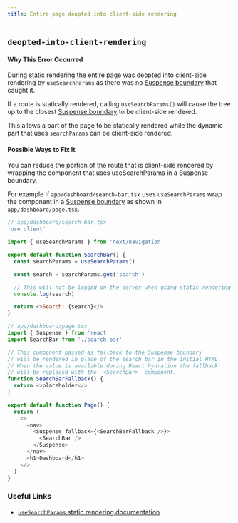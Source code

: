 ```yaml
---
title: Entire page deopted into client-side rendering
---
```


## `deopted-into-client-rendering`

#### Why This Error Occurred

During static rendering the entire page was deopted into client-side rendering by `useSearchParams` as there was no [Suspense boundary](https://beta.nextjs.org/docs/data-fetching/streaming-and-suspense#example-using-suspense-boundaries) that caught it.

If a route is statically rendered, calling `useSearchParams()` will cause the tree up to the closest [Suspense boundary](https://beta.nextjs.org/docs/data-fetching/streaming-and-suspense#example-using-suspense-boundaries) to be client-side rendered.

This allows a part of the page to be statically rendered while the dynamic part that uses `searchParams` can be client-side rendered.

#### Possible Ways to Fix It

You can reduce the portion of the route that is client-side rendered by wrapping the component that uses useSearchParams in a Suspense boundary.

For example if `app/dashboard/search-bar.tsx` uses `useSearchParams` wrap the component in a [Suspense boundary](https://beta.nextjs.org/docs/data-fetching/streaming-and-suspense#example-using-suspense-boundaries) as shown in `app/dashboard/page.tsx`.

```js
// app/dashboard/search-bar.tsx
'use client'

import { useSearchParams } from 'next/navigation'

export default function SearchBar() {
  const searchParams = useSearchParams()

  const search = searchParams.get('search')

  // This will not be logged on the server when using static rendering
  console.log(search)

  return <>Search: {search}</>
}
```

```js
// app/dashboard/page.tsx
import { Suspense } from 'react'
import SearchBar from './search-bar'

// This component passed as fallback to the Suspense boundary
// will be rendered in place of the search bar in the initial HTML.
// When the value is available during React hydration the fallback
// will be replaced with the `<SearchBar>` component.
function SearchBarFallback() {
  return <>placeholder</>
}

export default function Page() {
  return (
    <>
      <nav>
        <Suspense fallback={<SearchBarFallback />}>
          <SearchBar />
        </Suspense>
      </nav>
      <h1>Dashboard</h1>
    </>
  )
}
```

### Useful Links

- [`useSearchParams` static rendering documentation](https://beta.nextjs.org/docs/api-reference/use-search-params#static-rendering)
